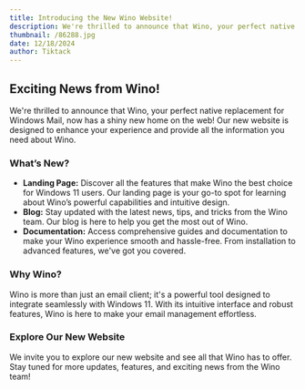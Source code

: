 ```yaml
---
title: Introducing the New Wino Website!
description: We're thrilled to announce that Wino, your perfect native replacement for Windows Mail, now has a shiny new home on the web! Our new website is designed to enhance your experience and provide all the information you need about Wino.
thumbnail: /86288.jpg
date: 12/18/2024
author: Tiktack
---
```


## Exciting News from Wino!

We're thrilled to announce that Wino, your perfect native replacement for Windows Mail, now has a shiny new home on the web! Our new website is designed to enhance your experience and provide all the information you need about Wino.

### What’s New?

- **Landing Page:** Discover all the features that make Wino the best choice for Windows 11 users. Our landing page is your go-to spot for learning about Wino’s powerful capabilities and intuitive design.
- **Blog:** Stay updated with the latest news, tips, and tricks from the Wino team. Our blog is here to help you get the most out of Wino.
- **Documentation:** Access comprehensive guides and documentation to make your Wino experience smooth and hassle-free. From installation to advanced features, we've got you covered.

### Why Wino?

Wino is more than just an email client; it's a powerful tool designed to integrate seamlessly with Windows 11. With its intuitive interface and robust features, Wino is here to make your email management effortless.

### Explore Our New Website

We invite you to explore our new website and see all that Wino has to offer. Stay tuned for more updates, features, and exciting news from the Wino team!
